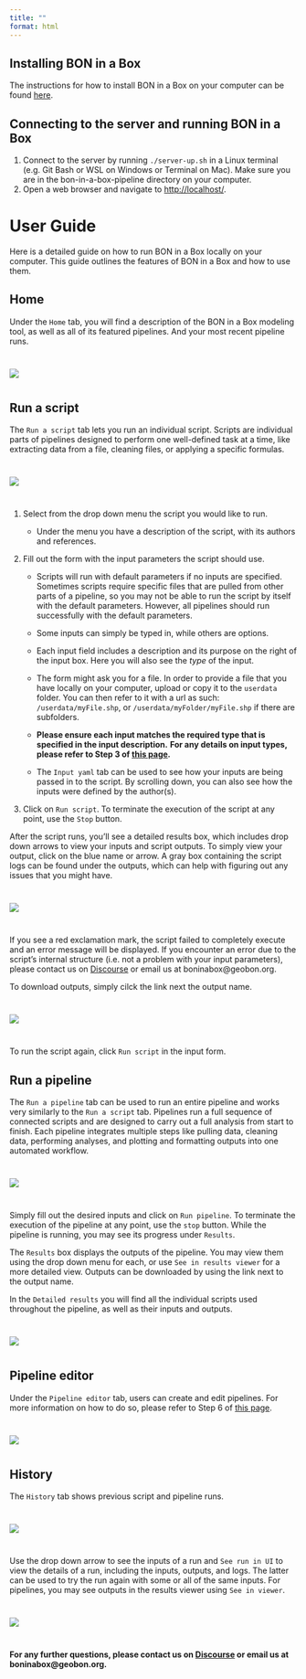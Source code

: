 ```yaml
---
title: ""
format: html
---
```


## Installing BON in a Box

The instructions for how to install BON in a Box on your computer can be found [here](how_to_install.qmd).

## Connecting to the server and running BON in a Box

1.  Connect to the server by running `./server-up.sh` in a Linux terminal (e.g. Git Bash or WSL on Windows or Terminal on Mac). Make sure you are in the bon-in-a-box-pipeline directory on your computer.
2.  Open a web browser and navigate to <http://localhost/>.

# User Guide

Here is a detailed guide on how to run BON in a Box locally on your computer. This guide outlines the features of BON in a Box and how to use them.

## Home

Under the `Home` tab, you will find a description of the BON in a Box modeling tool, as well as all of its featured pipelines. And your most recent pipeline runs.

::: {style="margin-top: 40px;"}
:::

![](images/Image7.png)

::: {style="margin-top: 40px;"}
:::

## Run a script

The `Run a script` tab lets you run an individual script. Scripts are individual parts of pipelines designed to perform one well-defined task at a time, like extracting data from a file, cleaning files, or applying a specific formulas.

::: {style="margin-top: 40px;"}
:::

![](images/Image8.png)

::: {style="margin-top: 40px;"}
:::

1.  Select from the drop down menu the script you would like to run.

    -   Under the menu you have a description of the script, with its authors and references.

2.  Fill out the form with the input parameters the script should use.

    -   Scripts will run with default parameters if no inputs are specified. Sometimes scripts require specific files that are pulled from other parts of a pipeline, so you may not be able to run the script by itself with the default parameters. However, all pipelines should run successfully with the default parameters.

    -   Some inputs can simply be typed in, while others are options.

    -   Each input field includes a description and its purpose on the right of the input box. Here you will also see the *type* of the input.

    -   The form might ask you for a file. In order to provide a file that you have locally on your computer, upload or copy it to the `userdata` folder. You can then refer to it with a url as such: `/userdata/myFile.shp`, or `/userdata/myFolder/myFile.shp` if there are subfolders.

    -   **Please ensure each input matches the required type that is specified in the input description.** **For any details on input types, please refer to Step 3 of [this page](how_to_contribute.qmd).**

    -   The `Input yaml` tab can be used to see how your inputs are being passed in to the script. By scrolling down, you can also see how the inputs were defined by the author(s).

3.  Click on `Run script`. To terminate the execution of the script at any point, use the `Stop` button.

After the script runs, you'll see a detailed results box, which includes drop down arrows to view your inputs and script outputs. To simply view your output, click on the blue name or arrow. A gray box containing the script logs can be found under the outputs, which can help with figuring out any issues that you might have.

::: {style="margin-top: 40px;"}
:::

![](images/Image10.png)

::: {style="margin-top: 40px;"}
:::

If you see a red exclamation mark, the script failed to completely execute and an error message will be displayed. If you encounter an error due to the script’s internal structure (i.e. not a problem with your input parameters), please contact us on [Discourse](https://discourse.geobon.org) or email us at boninabox\@geobon.org.

To download outputs, simply cilck the link next the output name.

::: {style="margin-top: 40px;"}
:::

![](images/Image11.png)

::: {style="margin-top: 40px;"}
:::

To run the script again, click `Run script` in the input form.

## Run a pipeline

The `Run a pipeline` tab can be used to run an entire pipeline and works very similarly to the `Run a script` tab. Pipelines run a full sequence of connected scripts and are designed to carry out a full analysis from start to finish. Each pipeline integrates multiple steps like pulling data, cleaning data, performing analyses, and plotting and formatting outputs into one automated workflow.

::: {style="margin-top: 40px;"}
:::

![](images/Image12.png)

::: {style="margin-top: 40px;"}
:::

Simply fill out the desired inputs and click on `Run pipeline`. To terminate the execution of the pipeline at any point, use the `stop` button. While the pipeline is running, you may see its progress under `Results`.

The `Results` box displays the outputs of the pipeline. You may view them using the drop down menu for each, or use `See in results viewer` for a more detailed view. Outputs can be downloaded by using the link next to the output name.

In the `Detailed results` you will find all the individual scripts used throughout the pipeline, as well as their inputs and outputs.

::: {style="margin-top: 40px;"}
:::

![](images/Image13.png)

::: {style="margin-top: 40px;"}
:::

## Pipeline editor

Under the `Pipeline editor` tab, users can create and edit pipelines. For more information on how to do so, please refer to Step 6 of [this page](how_to_contribute.qmd).

::: {style="margin-top: 40px;"}
:::

![](images/Image14.png)

::: {style="margin-top: 40px;"}
:::

## History

The `History` tab shows previous script and pipeline runs.

::: {style="margin-top: 40px;"}
:::

![](images/Image15.png)

::: {style="margin-top: 40px;"}
:::

Use the drop down arrow to see the inputs of a run and `See run in UI` to view the details of a run, including the inputs, outputs, and logs. The latter can be used to try the run again with some or all of the same inputs. For pipelines, you may see outputs in the results viewer using `See in viewer`.

::: {style="margin-top: 40px;"}
:::

![](images/Image16.png)

::: {style="margin-top: 40px;"}
:::

**For any further questions, please contact us on [Discourse](https://discourse.geobon.org) or email us at boninabox\@geobon.org.**